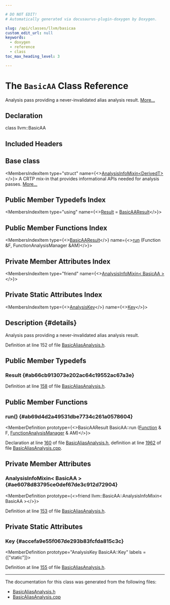 ```yaml
---

# DO NOT EDIT!
# Automatically generated via docusaurus-plugin-doxygen by Doxygen.

slug: /api/classes/llvm/basicaa
custom_edit_url: null
keywords:
  - doxygen
  - reference
  - class
toc_max_heading_level: 3

---
```





# The `BasicAA` Class Reference

<DoxygenPage pluginConfig={pluginConfig}>

Analysis pass providing a never-invalidated alias analysis result. <a href="#details">More...</a>

## Declaration

<CodeBlock>class llvm::BasicAA</CodeBlock>

## Included Headers

<IncludesList>
<IncludesListItem
  filePath="llvm/Analysis/BasicAliasAnalysis.h"
  permalink="/docs/api/files/include/include/llvm/include/llvm/analysis/basicaliasanalysis-h"
  isLocal="true" />
</IncludesList>

## Base class

<MembersIndex>

<MembersIndexItem
  type="struct"
  name={<><a href="/docs/api/structs/llvm/analysisinfomixin">AnalysisInfoMixin&lt;DerivedT&gt;</a></>}>
A CRTP mix-in that provides informational APIs needed for analysis passes. <a href="/docs/api/structs/llvm/analysisinfomixin/#details">More...</a>
</MembersIndexItem>

</MembersIndex>

## Public Member Typedefs Index

<MembersIndex>

<MembersIndexItem
  type="using"
  name={<><a href="#ab66cb913073e202ac64c19552ac67a3e">Result</a> = <a href="/docs/api/classes/llvm/basicaaresult">BasicAAResult</a></>}>
</MembersIndexItem>

</MembersIndex>

## Public Member Functions Index

<MembersIndex>

<MembersIndexItem
  type={<><a href="/docs/api/classes/llvm/basicaaresult">BasicAAResult</a></>}
  name={<><a href="#ab69d4d2a49531dbe7734c261a0578604">run</a> (Function &amp;F, FunctionAnalysisManager &amp;AM)</>}>
</MembersIndexItem>

</MembersIndex>

## Private Member Attributes Index

<MembersIndex>

<MembersIndexItem
  type="friend"
  name={<><a href="#ae6078d83795ce0def67de3c912d72904">AnalysisInfoMixin&lt; BasicAA &gt;</a></>}>
</MembersIndexItem>

</MembersIndex>

## Private Static Attributes Index

<MembersIndex>

<MembersIndexItem
  type={<><a href="/docs/api/structs/llvm/analysiskey">AnalysisKey</a></>}
  name={<><a href="#accefa9e55f067de293b83fcfda815c3c">Key</a></>}>
</MembersIndexItem>

</MembersIndex>

## Description {#details}

Analysis pass providing a never-invalidated alias analysis result.

Definition at line 152 of file <a href="/docs/api/files/include/include/llvm/include/llvm/analysis/basicaliasanalysis-h">BasicAliasAnalysis.h</a>.

<SectionDefinition>

## Public Member Typedefs

### Result {#ab66cb913073e202ac64c19552ac67a3e}

<MemberDefinition
  prototype="using llvm::BasicAA::Result =  BasicAAResult">

Definition at line <a href="/docs/api/files/include/include/llvm/include/llvm/analysis/basicaliasanalysis-h/#l00158">158</a> of file <a href="/docs/api/files/include/include/llvm/include/llvm/analysis/basicaliasanalysis-h">BasicAliasAnalysis.h</a>.
</MemberDefinition>

</SectionDefinition>

<SectionDefinition>

## Public Member Functions

### run() {#ab69d4d2a49531dbe7734c261a0578604}

<MemberDefinition
  prototype={<>BasicAAResult BasicAA::run (<a href="/docs/api/classes/llvm/function">Function</a> &amp; F, <a href="/docs/api/namespaces/llvm/#adce09a5a0de0e3177eb00e932734af2f">FunctionAnalysisManager</a> &amp; AM)</>}>

Declaration at line <a href="/docs/api/files/include/include/llvm/include/llvm/analysis/basicaliasanalysis-h/#l00160">160</a> of file <a href="/docs/api/files/include/include/llvm/include/llvm/analysis/basicaliasanalysis-h">BasicAliasAnalysis.h</a>, definition at line <a href="/docs/api/files/lib/lib/analysis/basicaliasanalysis-cpp/#l01962">1962</a> of file <a href="/docs/api/files/lib/lib/analysis/basicaliasanalysis-cpp">BasicAliasAnalysis.cpp</a>.
</MemberDefinition>

</SectionDefinition>

<SectionDefinition>

## Private Member Attributes

### AnalysisInfoMixin&lt; BasicAA &gt; {#ae6078d83795ce0def67de3c912d72904}

<MemberDefinition
  prototype={<>friend llvm::BasicAA::AnalysisInfoMixin&lt; BasicAA &gt;</>}>

Definition at line <a href="/docs/api/files/include/include/llvm/include/llvm/analysis/basicaliasanalysis-h/#l00153">153</a> of file <a href="/docs/api/files/include/include/llvm/include/llvm/analysis/basicaliasanalysis-h">BasicAliasAnalysis.h</a>.
</MemberDefinition>

</SectionDefinition>

<SectionDefinition>

## Private Static Attributes

### Key {#accefa9e55f067de293b83fcfda815c3c}

<MemberDefinition
  prototype="AnalysisKey BasicAA::Key"
  labels = {["static"]}>

Definition at line <a href="/docs/api/files/include/include/llvm/include/llvm/analysis/basicaliasanalysis-h/#l00155">155</a> of file <a href="/docs/api/files/include/include/llvm/include/llvm/analysis/basicaliasanalysis-h">BasicAliasAnalysis.h</a>.
</MemberDefinition>

</SectionDefinition>

<hr/>

The documentation for this class was generated from the following files:

<ul>
<li><a href="/docs/api/files/include/include/llvm/include/llvm/analysis/basicaliasanalysis-h">BasicAliasAnalysis.h</a></li>
<li><a href="/docs/api/files/lib/lib/analysis/basicaliasanalysis-cpp">BasicAliasAnalysis.cpp</a></li>
</ul>

</DoxygenPage>
